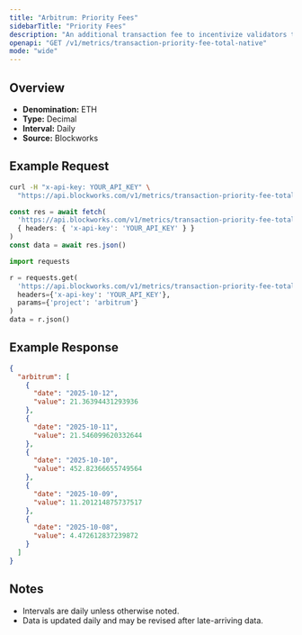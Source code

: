 ```yaml
---
title: "Arbitrum: Priority Fees"
sidebarTitle: "Priority Fees"
description: "An additional transaction fee to incentivize validators to prioritize and execute transactions."
openapi: "GET /v1/metrics/transaction-priority-fee-total-native"
mode: "wide"
---
```


## Overview

- **Denomination:** ETH
- **Type:** Decimal
- **Interval:** Daily
- **Source:** Blockworks

## Example Request

<CodeGroup>

```bash cURL
curl -H "x-api-key: YOUR_API_KEY" \
  "https://api.blockworks.com/v1/metrics/transaction-priority-fee-total-native?project=arbitrum"
```

```typescript TypeScript
const res = await fetch(
  'https://api.blockworks.com/v1/metrics/transaction-priority-fee-total-native?project=arbitrum',
  { headers: { 'x-api-key': 'YOUR_API_KEY' } }
)
const data = await res.json()
```

```python Python
import requests

r = requests.get(
  'https://api.blockworks.com/v1/metrics/transaction-priority-fee-total-native',
  headers={'x-api-key': 'YOUR_API_KEY'},
  params={'project': 'arbitrum'}
)
data = r.json()
```

</CodeGroup>

## Example Response

```json
{
  "arbitrum": [
    {
      "date": "2025-10-12",
      "value": 21.36394431293936
    },
    {
      "date": "2025-10-11",
      "value": 21.546099620332644
    },
    {
      "date": "2025-10-10",
      "value": 452.82366655749564
    },
    {
      "date": "2025-10-09",
      "value": 11.201214875737517
    },
    {
      "date": "2025-10-08",
      "value": 4.472612837239872
    }
  ]
}
```

## Notes
- Intervals are daily unless otherwise noted.
- Data is updated daily and may be revised after late-arriving data.